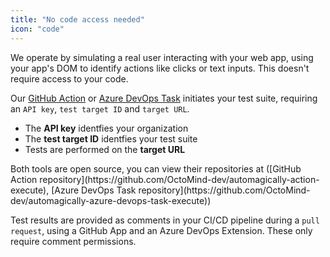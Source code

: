 ```yaml
---
title: "No code access needed"
icon: "code"
---
```


We operate by simulating a real user interacting with your web app, using your app's DOM to identify actions like clicks or text inputs. This doesn't require access to your code.

Our [GitHub Action](/quickstart-GitHub) or [Azure DevOps Task](/quickstart-Azure) initiates your test suite, requiring an `API key`, `test target ID` and `target URL`.

- The **API key** identfies your organization
- The **test target ID** identfies your test suite
- Tests are performed on the **target URL**

<Tip>
  Both tools are open source, you can view their repositories at ([GitHub Action
  repository](https://github.com/OctoMind-dev/automagically-action-execute),
  [Azure DevOps Task
  repository](https://github.com/OctoMind-dev/automagically-azure-devops-task-execute))
</Tip>

Test results are provided as comments in your CI/CD pipeline during a `pull request`, using a GitHub App and an Azure DevOps Extension. These only require comment permissions.
